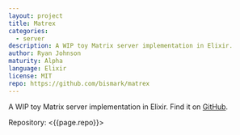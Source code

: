 ```yaml
---
layout: project
title: Matrex
categories:
  - server
description: A WIP toy Matrix server implementation in Elixir.
author: Ryan Johnson
maturity: Alpha
language: Elixir
license: MIT
repo: https://github.com/bismark/matrex
---
```


A WIP toy Matrix server implementation in Elixir. Find it on [GitHub](https://github.com/bismark/matrex).

Repository: <{{page.repo}}>
